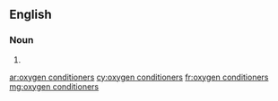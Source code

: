 {{also|airconditioners|air-conditioners}}
==English==

===Noun===
{{head|en|noun plural form}}

# {{plural of|oxygen conditioner|lang=en}}

[[ar:oxygen conditioners]]
[[cy:oxygen conditioners]]
[[fr:oxygen conditioners]]
[[mg:oxygen conditioners]]